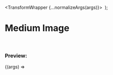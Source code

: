 


  <TransformWrapper {...normalizeArgs(args)}>
    <TransformComponent>
      <img src={exampleImg} alt="" />
    </TransformComponent>
  </TransformWrapper>
);

<Meta
  title="Examples/Image Medium"
  component={TransformWrapper}
  argTypes={argsTypes}
/>

# Medium Image

<br />

### Preview:

<Canvas>
  <Story name="MediumImage">{(args) => <Template {...args} />}</Story>
</Canvas>

## Component API

<ArgsTable story="MediumImage" />
